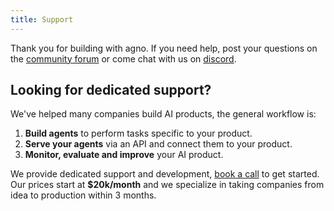 ```yaml
---
title: Support
---
```


Thank you for building with agno. If you need help, post your questions on the [community forum](https://community.agno.com) or come chat with us on [discord](https://discord.gg/agno).

## Looking for dedicated support?

We've helped many companies build AI products, the general workflow is:

1. **Build agents** to perform tasks specific to your product.
2. **Serve your agents** via an API and connect them to your product.
3. **Monitor, evaluate and improve** your AI product.

We provide dedicated support and development, [book a call](https://cal.com/agno/intro) to get started. Our prices start at **$20k/month** and we specialize in taking companies from idea to production within 3 months.
